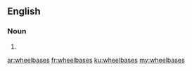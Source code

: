 ==English==

===Noun===
{{head|en}}

# {{plural of|wheelbase}}

[[ar:wheelbases]]
[[fr:wheelbases]]
[[ku:wheelbases]]
[[my:wheelbases]]